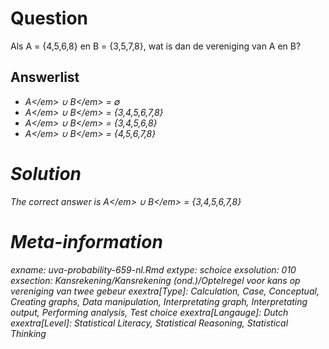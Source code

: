 Question
========

Als A = {4,5,6,8} en B = {3,5,7,8}, wat is dan de vereniging van A en B? 

Answerlist
----------
* <em>A<\/em> &#8746; <em>B<\/em> = &#8709;
* <em>A<\/em> &#8746; <em>B<\/em> = {3,4,5,6,7,8}
* <em>A<\/em> &#8746; <em>B<\/em> = {3,4,5,6,8}
* <em>A<\/em> &#8746; <em>B<\/em> = {4,5,6,7,8}

Solution
========

The correct answer is  <em>A<\/em> &#8746; <em>B<\/em> = {3,4,5,6,7,8} 

Meta-information
================
exname: uva-probability-659-nl.Rmd 
extype: schoice 
exsolution: 010 
exsection: Kansrekening/Kansrekening (ond.)/Optelregel voor kans op vereniging van twee gebeur
exextra[Type]: Calculation, Case, Conceptual, Creating graphs, Data manipulation, Interpretating graph, Interpretating output, Performing analysis, Test choice 
exextra[Langauge]: Dutch 
exextra[Level]: Statistical Literacy, Statistical Reasoning, Statistical Thinking 
